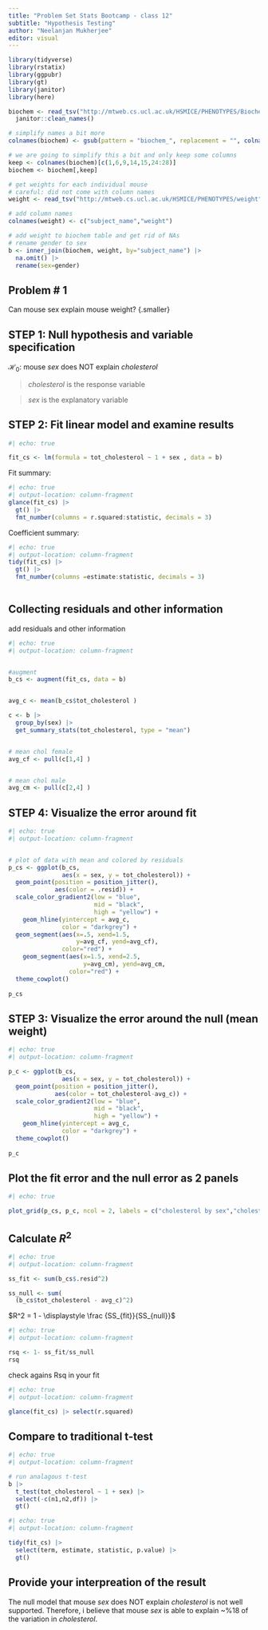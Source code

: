 ```yaml
---
title: "Problem Set Stats Bootcamp - class 12"
subtitle: "Hypothesis Testing"
author: "Neelanjan Mukherjee"
editor: visual
---
```


```r
library(tidyverse)
library(rstatix)
library(ggpubr)
library(gt)
library(janitor)
library(here)
```

```r
biochem <- read_tsv("http://mtweb.cs.ucl.ac.uk/HSMICE/PHENOTYPES/Biochemistry.txt", show_col_types = FALSE) |>
  janitor::clean_names()

# simplify names a bit more
colnames(biochem) <- gsub(pattern = "biochem_", replacement = "", colnames(biochem))

# we are going to simplify this a bit and only keep some columns
keep <- colnames(biochem)[c(1,6,9,14,15,24:28)]
biochem <- biochem[,keep]

# get weights for each individual mouse
# careful: did not come with column names
weight <- read_tsv("http://mtweb.cs.ucl.ac.uk/HSMICE/PHENOTYPES/weight", col_names = F, show_col_types = FALSE)

# add column names
colnames(weight) <- c("subject_name","weight")

# add weight to biochem table and get rid of NAs
# rename gender to sex
b <- inner_join(biochem, weight, by="subject_name") |> 
  na.omit() |>
  rename(sex=gender)


```

## Problem \# 1

Can mouse sex explain mouse weight? {.smaller}

## STEP 1: Null hypothesis and variable specification

$\mathcal{H}_0:$ mouse $sex$ does NOT explain $cholesterol$

> $cholesterol$ is the response variable

> $sex$ is the explanatory variable


## STEP 2: Fit linear model and examine results {.smaller}

```r
#| echo: true

fit_cs <- lm(formula = tot_cholesterol ~ 1 + sex , data = b)
```

Fit summary:

```r
#| echo: true
#| output-location: column-fragment
glance(fit_cs) |>
  gt() |>
  fmt_number(columns = r.squared:statistic, decimals = 3)

```

Coefficient summary:

```r
#| echo: true
#| output-location: column-fragment
tidy(fit_cs) |>
  gt() |>
  fmt_number(columns =estimate:statistic, decimals = 3)
  

```

## Collecting residuals and other information {.smaller}

add residuals and other information

```r
#| echo: true
#| output-location: column-fragment


#augment
b_cs <- augment(fit_cs, data = b)


avg_c <- mean(b_cs$tot_cholesterol )

c <- b |>
  group_by(sex) |>
  get_summary_stats(tot_cholesterol, type = "mean")


# mean chol female
avg_cf <- pull(c[1,4] )


# mean chol male
avg_cm <- pull(c[2,4] )

```

## STEP 4: Visualize the error around fit {.smaller}

```r
#| echo: true
#| output-location: column-fragment


# plot of data with mean and colored by residuals
p_cs <- ggplot(b_cs,
               aes(x = sex, y = tot_cholesterol)) +
  geom_point(position = position_jitter(),
             aes(color = .resid)) +
  scale_color_gradient2(low = "blue",
                        mid = "black",
                        high = "yellow") +
    geom_hline(yintercept = avg_c,
               color = "darkgrey") +
  geom_segment(aes(x=.5, xend=1.5,
                   y=avg_cf, yend=avg_cf),
               color="red") +
    geom_segment(aes(x=1.5, xend=2.5,
                     y=avg_cm), yend=avg_cm,
                 color="red") +
  theme_cowplot()
  
p_cs 
```

## STEP 3: Visualize the error around the null (mean weight) {.smaller}

```r
#| echo: true
#| output-location: column-fragment

p_c <- ggplot(b_cs,
               aes(x = sex, y = tot_cholesterol)) +
  geom_point(position = position_jitter(),
             aes(color = tot_cholesterol-avg_c)) +
  scale_color_gradient2(low = "blue",
                        mid = "black",
                        high = "yellow") +
    geom_hline(yintercept = avg_c,
               color = "darkgrey") +
  theme_cowplot()
  
p_c
```

## Plot the fit error and the null error as 2 panels {.smaller}

```r
#| echo: true

plot_grid(p_cs, p_c, ncol = 2, labels = c("cholesterol by sex","cholesterol"))

```



## Calculate $R^2$ {.smaller}


```r
#| echo: true
#| output-location: column-fragment

ss_fit <- sum(b_cs$.resid^2)

ss_null <- sum(
  (b_cs$tot_cholesterol - avg_c)^2) 

```

$R^2 = 1 - \displaystyle \frac {SS_{fit}}{SS_{null}}$

```r
#| echo: true
#| output-location: column-fragment

rsq <- 1- ss_fit/ss_null
rsq
```

check agains Rsq in your fit
```r
#| echo: true
#| output-location: column-fragment

glance(fit_cs) |> select(r.squared)
```


## Compare to traditional t-test {.smaller}

```r
#| echo: true
#| output-location: column-fragment

# run analagous t-test
b |> 
  t_test(tot_cholesterol ~ 1 + sex) |>
  select(-c(n1,n2,df)) |>
  gt()

```

```r
#| echo: true
#| output-location: column-fragment

tidy(fit_cs) |>
  select(term, estimate, statistic, p.value) |>
  gt()

```

## Provide your interpreation of the result


The null model that mouse $sex$ does NOT explain $cholesterol$ is not well supported. Therefore, i believe that mouse $sex$ is able to explain ~%18 of the variation in $cholesterol$.



